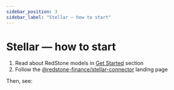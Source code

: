 ```yaml
---
sidebar_position: 3
sidebar_label: "Stellar — how to start"
---
```



# Stellar — how to start

1. Read about RedStone models in [Get Started](../../../category/getting-started/) section
2. Follow the [@redstone-finance/stellar-connector](https://github.com/redstone-finance/redstone-oracles-monorepo/tree/main/packages/stellar-connector/README.md) landing page

Then, see:

<DocCardList />

